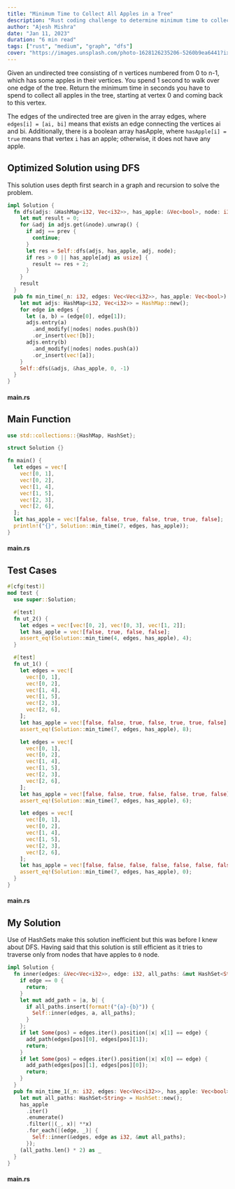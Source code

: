 ```yaml
---
title: "Minimum Time to Collect All Apples in a Tree"
description: "Rust coding challenge to determine minimum time to collect all the apples from tree."
author: "Ajesh Mishra"
date: "Jan 11, 2023"
duration: "6 min read"
tags: ["rust", "medium", "graph", "dfs"]
cover: "https://images.unsplash.com/photo-1628126235206-5260b9ea6441?ixlib=rb-1.2.1&ixid=MnwxMjA3fDB8MHxwaG90by1wYWdlfHx8fGVufDB8fHx8&auto=format&fit=crop&w=1587&q=80"
---
```


Given an undirected tree consisting of n vertices numbered from 0 to n-1, which has some apples in their vertices. You spend 1 second to walk over one edge of the tree. Return the minimum time in seconds you have to spend to collect all apples in the tree, starting at vertex 0 and coming back to this vertex.

The edges of the undirected tree are given in the array edges, where `edges[i] = [ai, bi]` means that exists an edge connecting the vertices ai and bi. Additionally, there is a boolean array hasApple, where `hasApple[i] = true` means that vertex `i` has an apple; otherwise, it does not have any apple.

## Optimized Solution using DFS

This solution uses depth first search in a graph and recursion to solve the problem.

```rust
impl Solution {
  fn dfs(adjs: &HashMap<i32, Vec<i32>>, has_apple: &Vec<bool>, node: i32, prev: i32) -> i32 {
    let mut result = 0;
    for &adj in adjs.get(&node).unwrap() {
      if adj == prev {
        continue;
      }
      let res = Self::dfs(adjs, has_apple, adj, node);
      if res > 0 || has_apple[adj as usize] {
        result += res + 2;
      }
    }
    result
  }
  pub fn min_time(_n: i32, edges: Vec<Vec<i32>>, has_apple: Vec<bool>) -> i32 {
    let mut adjs: HashMap<i32, Vec<i32>> = HashMap::new();
    for edge in edges {
      let (a, b) = (edge[0], edge[1]);
      adjs.entry(a)
        .and_modify(|nodes| nodes.push(b))
        .or_insert(vec![b]);
      adjs.entry(b)
        .and_modify(|nodes| nodes.push(a))
        .or_insert(vec![a]);
    }
    Self::dfs(&adjs, &has_apple, 0, -1)
  }
}
```

#### main.rs

## Main Function

```rust
use std::collections::{HashMap, HashSet};

struct Solution {}

fn main() {
  let edges = vec![
    vec![0, 1],
    vec![0, 2],
    vec![1, 4],
    vec![1, 5],
    vec![2, 3],
    vec![2, 6],
  ];
  let has_apple = vec![false, false, true, false, true, true, false];
  println!("{}", Solution::min_time(7, edges, has_apple));
}
```

#### main.rs

## Test Cases

```rust
#[cfg(test)]
mod test {
  use super::Solution;

  #[test]
  fn ut_2() {
    let edges = vec![vec![0, 2], vec![0, 3], vec![1, 2]];
    let has_apple = vec![false, true, false, false];
    assert_eq!(Solution::min_time(4, edges, has_apple), 4);
  }

  #[test]
  fn ut_1() {
    let edges = vec![
      vec![0, 1],
      vec![0, 2],
      vec![1, 4],
      vec![1, 5],
      vec![2, 3],
      vec![2, 6],
    ];
    let has_apple = vec![false, false, true, false, true, true, false];
    assert_eq!(Solution::min_time(7, edges, has_apple), 8);

    let edges = vec![
      vec![0, 1],
      vec![0, 2],
      vec![1, 4],
      vec![1, 5],
      vec![2, 3],
      vec![2, 6],
    ];
    let has_apple = vec![false, false, true, false, false, true, false];
    assert_eq!(Solution::min_time(7, edges, has_apple), 6);

    let edges = vec![
      vec![0, 1],
      vec![0, 2],
      vec![1, 4],
      vec![1, 5],
      vec![2, 3],
      vec![2, 6],
    ];
    let has_apple = vec![false, false, false, false, false, false, false];
    assert_eq!(Solution::min_time(7, edges, has_apple), 0);
  }
}
```

#### main.rs

## My Solution

Use of HashSets make this solution inefficient but this was before I knew about DFS. Having said that this solution is still efficient as it tries to traverse only from nodes that have apples to `0` node.

```rust
impl Solution {
  fn inner(edges: &Vec<Vec<i32>>, edge: i32, all_paths: &mut HashSet<String>) {
    if edge == 0 {
      return;
    }
    let mut add_path = |a, b| {
      if all_paths.insert(format!("{a}-{b}")) {
        Self::inner(edges, a, all_paths);
      }
    };
    if let Some(pos) = edges.iter().position(|x| x[1] == edge) {
      add_path(edges[pos][0], edges[pos][1]);
      return;
    }
    if let Some(pos) = edges.iter().position(|x| x[0] == edge) {
      add_path(edges[pos][1], edges[pos][0]);
      return;
    }
  }
  pub fn min_time_1(_n: i32, edges: Vec<Vec<i32>>, has_apple: Vec<bool>) -> i32 {
    let mut all_paths: HashSet<String> = HashSet::new();
    has_apple
      .iter()
      .enumerate()
      .filter(|(_, x)| **x)
      .for_each(|(edge, _)| {
        Self::inner(&edges, edge as i32, &mut all_paths);
      });
    (all_paths.len() * 2) as _
  }
}
```

#### main.rs